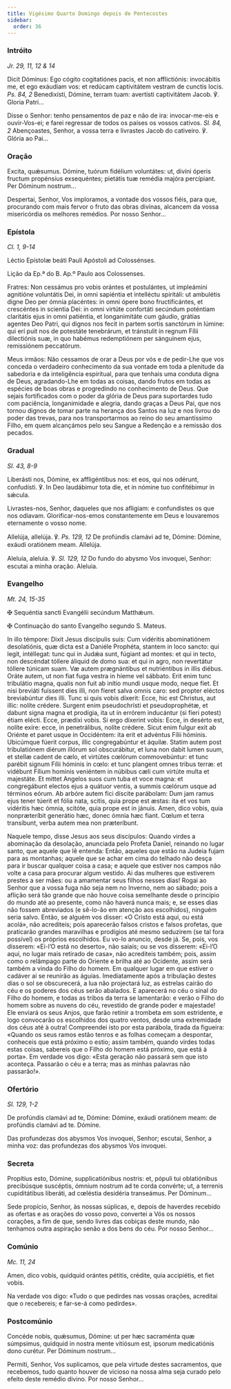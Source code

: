 ```yaml
---
title: Vigésimo Quarto Domingo depois de Pentecostes
sidebar:
  order: 36
---
```


### Intróito

<em>Jr. 29, 11, 12 & 14</em>

<div class="side-by-side not-content">

Dicit Dóminus: Ego cógito cogitatiónes pacis, et non afflictiónis: invocábitis me, et ego exáudiam vos: et redúcam captivitátem vestram de cunctis locis. <em>Ps. 84, 2</em> Benedixísti, Dómine, terram tuam: avertísti captivitátem Jacob. ℣. Gloria Patri...

Disse o Senhor: tenho pensamentos de paz e não de ira: invocar-me-eis e ouvir-Vos-ei; e farei regressar de todos os países os vossos cativos. <em>Sl. 84, 2</em> Abençoastes, Senhor, a vossa terra e livrastes Jacob do cativeiro. ℣. Glória ao Pai...

</div>

### Oração

<div class="side-by-side not-content">

Excita, quǽsumus. Dómine, tuórum fidélium voluntátes: ut, divíni óperis fructum propénsius exsequéntes; pietátis tuæ remédia majóra percípiant. Per Dóminum nostrum...

Despertai, Senhor, Vos imploramos, a vontade dos vossos fiéis, para que, procurando com mais fervor o fruto das obras divinas, alcancem da vossa misericórdia os melhores remédios. Por nosso Senhor...

</div>

### Epístola

<em>Cl. 1, 9-14</em>

<div class="side-by-side not-content">

Léctio Epístolæ beáti Pauli Apóstoli ad Colossénses.

Lição da Ep.ª do B. Ap.º Paulo aos Colossenses.

Fratres: Non cessámus pro vobis orántes et postulántes, ut impleámini agnitióne voluntátis Dei, in omni sapiéntia et intelléctu spiritáli: ut ambulétis digne Deo per ómnia placéntes: in omni ópere bono fructificántes, et crescéntes in scientia Dei: in omni virtúte confortáti secúndum poténtiam claritátis ejus in omni patiéntia, et longanimitáte cum gáudio, grátias agentes Deo Patri, qui dignos nos fecit in partem sortis sanctórum in lúmine: qui erí puit nos de potestáte tenebrárum, et tránstulit in regnum Fílii dilectiónis suæ, in quo habémus redemptiónem per sánguinem ejus, remissiónem peccatórum.

Meus irmãos: Não cessamos de orar a Deus por vós e de pedir-Lhe que vos conceda o verdadeiro conhecimento da sua vontade em toda a plenitude da sabedoria e da inteligência espiritual, para que tenhais uma conduta digna de Deus, agradando-Lhe em todas as coisas, dando frutos em todas as espécies de boas obras e progredindo no conhecimento de Deus. Que sejais fortificados com o poder da glória de Deus para suportardes tudo com paciência, longanimidade e alegria, dando graças a Deus Pai, que nos tornou dignos de tomar parte na herança dos Santos na luz e nos livrou do poder das trevas, para nos transportarmos ao reino do seu amantíssimo Filho, em quem alcançámos pelo seu Sangue a Redenção e a remissão dos pecados.

</div>

### Gradual

<em>Sl. 43, 8-9</em>

<div class="side-by-side not-content">

Liberásti nos, Dómine, ex affligéntibus nos: et eos, qui nos odérunt, confudísti. ℣. In Deo laudábimur tota die, et in nómine tuo confitébimur in sǽcula.

Livrastes-nos, Senhor, daqueles que nos afligiam: e confundistes os que nos odiavam. Glorificar-nos-emos constantemente em Deus e louvaremos eternamente o vosso nome.

Allelúja, allelúja. ℣. <em>Ps. 129, 12</em> De profúndis clamávi ad te, Dómine: Dómine, exáudi oratiónem meam. Allelúja.

Aleluia, aleluia. ℣. <em>Sl. 129, 12</em> Do fundo do abysmo Vos invoquei, Senhor: escutai a minha oração. Aleluia.

</div>

### Evangelho

<em>Mt. 24, 15-35</em>

<div class="side-by-side not-content">

<span class="cross text-red-500">✠</span> Sequéntia sancti Evangélii secúndum Matthǽum.

<span class="cross text-red-500">✠</span> Continuação do santo Evangelho segundo S. Mateus.

In illo témpore: Dixit Jesus discípulis suis: Cum vidéritis abominatiónem desolatiónis, quæ dicta est a Daniéle Prophéta, stantem in loco sancto: qui legit, intéllegat: tunc qui in Judǽa sunt, fúgiant ad montes: et qui in tecto, non descéndat tóllere áliquid de domo sua: et qui in agro, non revertátur tóllere túnicam suam. Væ autem prægnántibus et nutriéntibus in illis diébus. Oráte autem, ut non fiat fuga vestra in híeme vel sábbato. Erit enim tunc tribulátio magna, qualis non fuit ab inítio mundi usque modo, neque fiet. Et nisi breviáti fuíssent dies illi, non fíeret salva omnis caro: sed propter eléctos breviabúntur dies illi. Tunc si quis vobis díxerit: Ecce, hic est Christus, aut illic: nolíte crédere. Surgent enim pseudochrísti et pseudoprophétæ, et dabunt signa magna et prodígia, ita ut in errórem inducántur (si fíeri potest) étiam elécti. Ecce, prædíxi vobis. Si ergo díxerint vobis: Ecce, in desérto est, nolíte exíre: ecce, in penetrálibus, nolíte crédere. Sicut enim fulgur exit ab Oriénte et paret usque in Occidéntem: ita erit et advéntus Fílii hóminis. Ubicúmque fúerit corpus, illic congregabúntur et áquilæ. Statim autem post tribulatiónem diérum illórum sol obscurábitur, et luna non dabit lumen suum, et stellæ cadent de cælo, et virtútes cœlórum commovebúntur: et tunc parébit signum Fílii hóminis in cœlo: et tunc plangent omnes tribus terræ: et vidébunt Fílium hominis veniéntem in núbibus cæli cum virtúte multa et majestáte. Et mittet Angelos suos cum tuba et voce magna: et congregábunt electos ejus a quátuor ventis, a summis cœlórum usque ad términos eórum. Ab arbóre autem fici díscite parábolam: Dum jam ramus ejus tener túerit et fólia nata, scitis, quia prope est æstas: ita et vos tum vidéritis hæc ómnia, scitóte, quia prope est in jánuis. Amen, dico vobis, quia nonpræteríbit generátio hæc, donec ómnia hæc fiant. Cœlum et terra transíbunt, verba autem mea non præteríbunt.

Naquele tempo, disse Jesus aos seus discípulos: Quando virdes a abominação da desolação, anunciada pelo Profeta Daniel, reinando no lugar santo, que aquele que lê entenda: Então, aqueles que estão na Judeia fujam para as montanhas; aquele que se achar em cima do telhado não desça para ir buscar qualquer coisa a casa; e aquele que estiver nos campos não volte a casa para procurar algum vestido. Ai das mulheres que estiverem prestes a ser mães: ou a amamentar seus filhos nesses dias! Rogai ao Senhor que a vossa fuga não seja nem no Inverno, nem ao sábado; pois a aflição será tão grande que não houve coisa semelhante desde o princípio do mundo até ao presente, como não haverá nunca mais; e, se esses dias não fossem abreviados (e sê-lo-ão em atenção aos escolhidos), ninguém seria salvo. Então, se alguém vos disser: «O Cristo está aqui, ou está acolá», não acrediteis; pois aparecerão falsos cristos e falsos profetas, que praticarão grandes maravilhas e prodígios até mesmo seduzirem (se tal fora possível) os próprios escolhidos. Eu vo-lo anuncio, desde já. Se, pois, vos disserem: «Ei-l’O está no deserto», não saiais; ou se vos disserem: «Ei-l’O aqui, no lugar mais retirado de casa», não acrediteis também; pois, assim como o relâmpago parte do Oriente e brilha até ao Ocidente, assim será também a vinda do Filho do homem. Em qualquer lugar em que estiver o cadáver aí se reunirão as águias. Imediatamente após a tribulação destes dias o sol se obscurecerá, a lua não projectará luz, as estrelas cairão do céu e os poderes dos céus serão abalados. E aparecerá no céu o sinal do Filho do homem, e todas as tribos da terra se lamentarão: e verão o Filho do homem sobre as nuvens do céu, revestido de grande poder e majestade! Ele enviará os seus Anjos, que farão retinir a trombeta em som estridente, e logo convocarão os escolhidos dos quatro ventos, desde uma extremidade dos céus até à outra! Compreendei isto por esta parábola, tirada da figueira: «Quando os seus ramos estão tenros e as folhas começam a despontar, conheceis que está próximo o estio; assim também, quando virdes todas estas coisas, sabereis que o Filho do homem está próximo, que está à porta». Em verdade vos digo: «Esta geração não passará sem que isto aconteça. Passarão o céu e a terra; mas as minhas palavras não passarão!».

</div>

### Ofertório

<em>Sl. 129, 1-2</em>

<div class="side-by-side not-content">

De profúndis clamávi ad te, Dómine: Dómine, exáudi oratiónem meam: de profúndis clamávi ad te. Dómine.

Das profundezas dos abysmos Vos invoquei, Senhor; escutai, Senhor, a minha voz: das profundezas dos abysmos Vos invoquei.

</div>

### Secreta

<div class="side-by-side not-content">

Propítius esto, Dómine, supplicatiónibus nostris: et, pópuli tui oblatiónibus precibúsque suscéptis, ómnium nostrum ad te corda convérte; ut, a terrenis cupiditátibus liberáti, ad cœléstia desidéria transeámus. Per Dóminum...

Sede propício, Senhor, às nossas súplicas, e, depois de haverdes recebido as ofertas e as orações do vosso povo, convertei a Vós os nossos corações, a fim de que, sendo livres das cobiças deste mundo, não tenhamos outra aspiração senão a dos bens do céu. Por nosso Senhor...

</div>

### Comúnio

<em>Mc. 11, 24</em>

<div class="side-by-side not-content">

Amen, dico vobis, quidquid orántes pétitis, crédite, quia accipiétis, et fiet vobis.

Na verdade vos digo: «Tudo o que pedirdes nas vossas orações, acreditai que o recebereis; e far-se-á como pedirdes».

</div>

### Postcomúnio

<div class="side-by-side not-content">

Concéde nobis, quǽsumus, Dómine: ut per hæc sacraménta quæ súmpsimus, quidquid in nostra mente vitiósum est, ipsorum medicatiónis dono curétur. Per Dóminum nostrum...

Permiti, Senhor, Vos suplicamos, que pela virtude destes sacramentos, que recebemos, tudo quanto houver de vicioso na nossa alma seja curado pelo efeito deste remédio divino. Por nosso Senhor...

</div>
